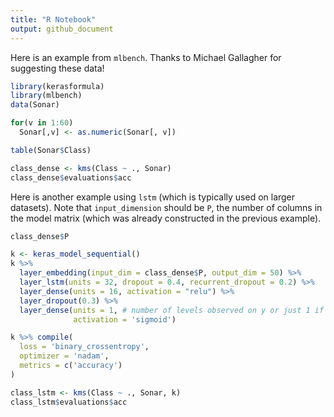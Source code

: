 ```yaml
---
title: "R Notebook"
output: github_document
---
```


Here is an example from `mlbench`. Thanks to Michael Gallagher for suggesting these data!

```r
library(kerasformula)
library(mlbench)
data(Sonar)

for(v in 1:60)
  Sonar[,v] <- as.numeric(Sonar[, v])

table(Sonar$Class)

class_dense <- kms(Class ~ ., Sonar)
class_dense$evaluations$acc
```
Here is another example using `lstm` (which is typically used on larger datasets). Note that `input_dimension` should be `P`, the number of columns in the model matrix (which was already constructed in the previous example).
```r
class_dense$P

k <- keras_model_sequential()
k %>%
  layer_embedding(input_dim = class_dense$P, output_dim = 50) %>% 
  layer_lstm(units = 32, dropout = 0.4, recurrent_dropout = 0.2) %>% 
  layer_dense(units = 16, activation = "relu") %>%
  layer_dropout(0.3) %>%
  layer_dense(units = 1, # number of levels observed on y or just 1 if binary  
              activation = 'sigmoid')

k %>% compile(
  loss = 'binary_crossentropy',
  optimizer = 'nadam',
  metrics = c('accuracy')
)

class_lstm <- kms(Class ~ ., Sonar, k)
class_lstm$evaluations$acc

```

